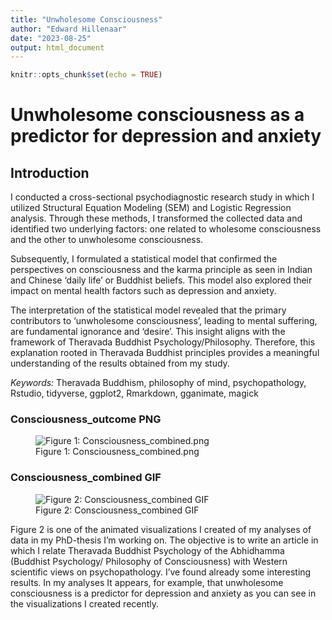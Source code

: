 ```yaml
---
title: "Unwholesome Consciousness"
author: "Edward Hillenaar"
date: "2023-08-25"
output: html_document
---
```


```r
knitr::opts_chunk$set(echo = TRUE)
```

# **Unwholesome consciousness as a predictor for depression and anxiety**

## **Introduction**

I conducted a cross-sectional psychodiagnostic research study in which I utilized Structural Equation Modeling (SEM) and Logistic Regression analysis. Through these methods, I transformed the collected data and identified two underlying factors: one related to wholesome consciousness and the other to unwholesome consciousness.

Subsequently, I formulated a statistical model that confirmed the perspectives on consciousness and the karma principle as seen in Indian and Chinese 'daily life' or Buddhist beliefs. This model also explored their impact on mental health factors such as depression and anxiety.

The interpretation of the statistical model revealed that the primary contributors to 'unwholesome consciousness', leading to mental suffering, are fundamental ignorance and 'desire'. This insight aligns with the framework of Theravada Buddhist Psychology/Philosophy. Therefore, this explanation rooted in Theravada Buddhist principles provides a meaningful understanding of the results obtained from my study.

*Keywords:* Theravada Buddhism, philosophy of mind, psychopathology, Rstudio, tidyverse, ggplot2, Rmarkdown, gganimate, magick

### **Consciousness_outcome PNG**

![Figure 1: Consciousness_combined.png](consciousness_outcome.png)

### **Consciousness_combined GIF**

![Figure 2: Consciousness_combined GIF](consciousness_combined.gif)

Figure 2 is one of the animated visualizations I created of my analyses of data in my PhD-thesis I'm working on. The objective is to write an article in which I relate Theravada Buddhist Psychology of the Abhidhamma (Buddhist Psychology/ Philosophy of Consciousness) with Western scientific views on psychopathology. I've found already some interesting results. In my analyses It appears, for example, that unwholesome consciousness is a predictor for depression and anxiety as you can see in the visualizations I created recently.

